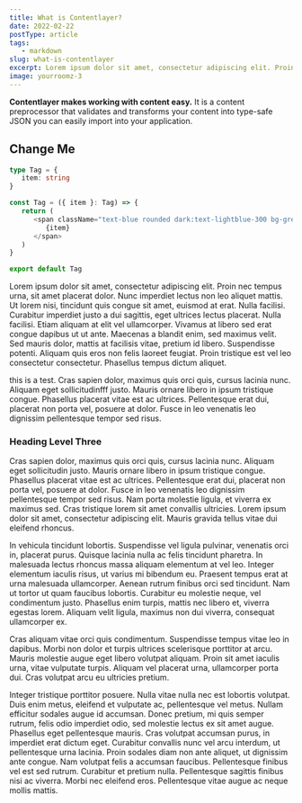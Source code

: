 ```yaml
---
title: What is Contentlayer?
date: 2022-02-22
postType: article
tags:
   - markdown
slug: what-is-contentlayer
excerpt: Lorem ipsum dolor sit amet, consectetur adipiscing elit. Proin nec tempus urna, sit amet placerat dolor. Nunc imperdiet lectus non leo aliquet mattis.
image: yourroomz-3
---
```


**Contentlayer makes working with content easy.** It is a content preprocessor that validates and transforms your content into type-safe JSON you can easily import into your application.

## Change Me

```typescript:lib/mdx.ts
type Tag = {
   item: string
}

const Tag = ({ item }: Tag) => {
   return (
      <span className="text-blue rounded dark:text-lightblue-300 bg-grey-200 dark:bg-grey-700 py-1 px-2 my-1 mr-2">
         {item}
      </span>
   )
}

export default Tag
```

Lorem ipsum dolor sit amet, consectetur adipiscing elit. Proin nec tempus urna, sit amet placerat dolor. Nunc imperdiet lectus non leo aliquet mattis. Ut lorem nisi, tincidunt quis congue sit amet, euismod at erat. Nulla facilisi. Curabitur imperdiet justo a dui sagittis, eget ultrices lectus placerat. Nulla facilisi. Etiam aliquam at elit vel ullamcorper. Vivamus at libero sed erat congue dapibus ut ut ante. Maecenas a blandit enim, sed maximus velit. Sed mauris dolor, mattis at facilisis vitae, pretium id libero. Suspendisse potenti. Aliquam quis eros non felis laoreet feugiat. Proin tristique est vel leo consectetur consectetur. Phasellus tempus dictum aliquet.

<Quote author="Co.Lab">
   this is a test. Cras sapien dolor, maximus quis orci quis, cursus lacinia
   nunc. Aliquam eget sollicitudinfff justo. Mauris ornare libero in ipsum
   tristique congue. Phasellus placerat vitae est ac ultrices. Pellentesque erat
   dui, placerat non porta vel, posuere at dolor. Fusce in leo venenatis leo
   dignissim pellentesque tempor sed risus.
</Quote>

### Heading Level Three

Cras sapien dolor, maximus quis orci quis, cursus lacinia nunc. Aliquam eget sollicitudin justo. Mauris ornare libero in ipsum tristique congue. Phasellus placerat vitae est ac ultrices. Pellentesque erat dui, placerat non porta vel, posuere at dolor. Fusce in leo venenatis leo dignissim pellentesque tempor sed risus. Nam porta molestie ligula, et viverra ex maximus sed. Cras tristique lorem sit amet convallis ultricies. Lorem ipsum dolor sit amet, consectetur adipiscing elit. Mauris gravida tellus vitae dui eleifend rhoncus.

In vehicula tincidunt lobortis. Suspendisse vel ligula pulvinar, venenatis orci in, placerat purus. Quisque lacinia nulla ac felis tincidunt pharetra. In malesuada lectus rhoncus massa aliquam elementum at vel leo. Integer elementum iaculis risus, ut varius mi bibendum eu. Praesent tempus erat at urna malesuada ullamcorper. Aenean rutrum finibus orci sed tincidunt. Nam ut tortor ut quam faucibus lobortis. Curabitur eu molestie neque, vel condimentum justo. Phasellus enim turpis, mattis nec libero et, viverra egestas lorem. Aliquam velit ligula, maximus non dui viverra, consequat ullamcorper ex.

Cras aliquam vitae orci quis condimentum. Suspendisse tempus vitae leo in dapibus. Morbi non dolor et turpis ultrices scelerisque porttitor at arcu. Mauris molestie augue eget libero volutpat aliquam. Proin sit amet iaculis urna, vitae vulputate turpis. Aliquam vel placerat urna, ullamcorper porta dui. Cras volutpat arcu eu ultricies pretium.

Integer tristique porttitor posuere. Nulla vitae nulla nec est lobortis volutpat. Duis enim metus, eleifend et vulputate ac, pellentesque vel metus. Nullam efficitur sodales augue id accumsan. Donec pretium, mi quis semper rutrum, felis odio imperdiet odio, sed molestie lectus ex sit amet augue. Phasellus eget pellentesque mauris. Cras volutpat accumsan purus, in imperdiet erat dictum eget. Curabitur convallis nunc vel arcu interdum, ut pellentesque urna lacinia. Proin sodales diam non ante aliquet, ut dignissim ante congue. Nam volutpat felis a accumsan faucibus. Pellentesque finibus vel est sed rutrum. Curabitur et pretium nulla. Pellentesque sagittis finibus nisi ac viverra. Morbi nec eleifend eros. Pellentesque vitae augue ac neque mollis mattis.

